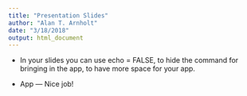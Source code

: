 ```yaml
---
title: "Presentation Slides"
author: "Alan T. Arnholt"
date: "3/18/2018"
output: html_document
---
```


* In your slides you can use echo = FALSE, to hide the command for bringing in the app, to have more space for your app.

* App --- Nice job!